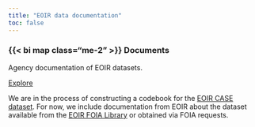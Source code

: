 ```yaml
---
title: "EOIR data documentation"
toc: false
---
```


::: {.grid}

::: {.g-col-12 .g-col-md-4 .g-col-lg-4}

### {{< bi map class="me-2" >}} Documents

Agency documentation of EOIR datasets. 

[Explore](/docs/eoir/documents.html){.btn-action-primary .btn-action .btn .btn-outline-primary .btn-sm role="button"} 

:::

:::

We are in the process of constructing a codebook for the [EOIR CASE dataset](/data/eoir.html). For now, we include documentation from EOIR about the dataset available from the [EOIR FOIA Library](https://www.justice.gov/eoir/foia-library-0) or obtained via FOIA requests.

<!-- - [EOIR CASE dataset codebook](https://www.justice.gov/eoir/page/file/eoir-case-data-code-key/download)

- [Manual for Uniform Docketing System](https://ucla.box.com/shared/static/e78zuf012aqdsuolltn02cexfttgswrk.pdf) (system underlying the CASE dataset)

- [Training materials and agency documentation of the CASE dataset](https://ucla.box.com/shared/static/oa7kqg5xodl5j5ywrwshi2412hg09e0a.zip). Obtained by ACLU of Southern California via [FOIA request](https://www.aclusocal.org/en/release-foia-documents-related-eoir-databases). -->
